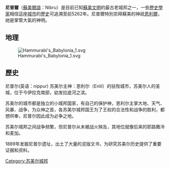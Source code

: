 {{unreferenced|time=2012-2-23}} 
{{两河文明}}

'''尼普爾'''（[[蘇美爾語|蘇美爾語]]：Nibru）是目前已知[[蘇美文明|蘇美文明]]的最古老城邦之一，一些[[歷史學家|歷史學家]]相信這座[[城市|城市]]的[[歷史|歷史]]可追溯至前5262年。尼普爾特別崇拜蘇美的神祇[[恩利爾|恩利爾]]，祂是掌管大氣的神明。

==地理==
[[File:Hammurabi's_Babylonia_1.svg|thumb]]

==歷史==
尼普尔(英语：nippur) 苏美尔主神：恩利尔（Enlil）的驻陛城市，苏美尔人的圣城，位于今伊拉克南部，幼发拉底河之滨。

苏美尔的城市都是独立的小城邦国家，有自己的保护神，恩利尔主掌大地、天气、风暴、战争，为众神之首，各苏美尔城邦国王为了王权的合法性和战争的胜利，都想供奉，尼普尔因此成为必争之地。

苏美尔城邦之间战争频繁，但尼普尔从未被战火殃及，其地位就像后来的耶路撒冷和麦加。

1889年发掘尼普尔遗址，出土了大量的泥版文书，为研究苏美尔历史提供了重要证据和资料。







[[Category:苏美尔城邦|Category:苏美尔城邦]]